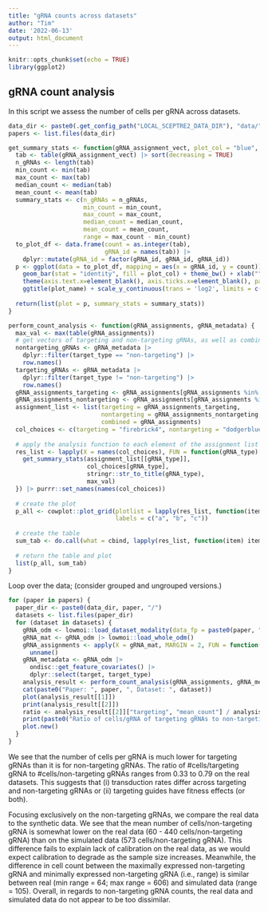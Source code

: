 ```yaml
---
title: "gRNA counts across datasets"
author: "Tim"
date: '2022-06-13'
output: html_document
---
```


```r
knitr::opts_chunk$set(echo = TRUE)
library(ggplot2)
```

## gRNA count analysis

In this script we assess the number of cells per gRNA across datasets. 

```r
data_dir <- paste0(.get_config_path("LOCAL_SCEPTRE2_DATA_DIR"), "data/")
papers <- list.files(data_dir)
```


```r
get_summary_stats <- function(gRNA_assignment_vect, plot_col = "blue", plot_name, max_val) {
  tab <- table(gRNA_assignment_vect) |> sort(decreasing = TRUE)
  n_gRNAs <- length(tab)
  min_count <- min(tab)
  max_count <- max(tab) 
  median_count <- median(tab)
  mean_count <- mean(tab)
  summary_stats <- c(n_gRNAs = n_gRNAs,
                     min_count = min_count,
                     max_count = max_count,
                     median_count = median_count,
                     mean_count = mean_count,
                     range = max_count - min_count)
  to_plot_df <- data.frame(count = as.integer(tab),
                           gRNA_id = names(tab)) |>
    dplyr::mutate(gRNA_id = factor(gRNA_id, gRNA_id, gRNA_id))
  p <- ggplot(data = to_plot_df, mapping = aes(x = gRNA_id, y = count)) +
    geom_bar(stat = "identity", fill = plot_col) + theme_bw() + xlab("") + ylab("Cells/gRNA") + 
    theme(axis.text.x=element_blank(), axis.ticks.x=element_blank(), panel.grid.major.x = element_blank()) +
    ggtitle(plot_name) + scale_y_continuous(trans = 'log2', limits = c(1, max_val))
  
  return(list(plot = p, summary_stats = summary_stats))
}

perform_count_analysis <- function(gRNA_assignments, gRNA_metadata) {
  max_val <- max(table(gRNA_assignments))
  # get vectors of targeting and non-targeting gRNAs, as well as combined vector
  nontargeting_gRNAs <- gRNA_metadata |>
    dplyr::filter(target_type == "non-targeting") |>
    row.names()
  targeting_gRNAs <- gRNA_metadata |>
    dplyr::filter(target_type != "non-targeting") |>
    row.names()
  gRNA_assignments_targeting <- gRNA_assignments[gRNA_assignments %in% targeting_gRNAs]
  gRNA_assignments_nontargeting <- gRNA_assignments[gRNA_assignments %in% nontargeting_gRNAs]
  assignment_list <- list(targeting = gRNA_assignments_targeting,
                          nontargeting = gRNA_assignments_nontargeting,
                          combined = gRNA_assignments)
  col_choices <- c(targeting = "firebrick4", nontargeting = "dodgerblue4", combined = "darkorchid4")
  
  # apply the analysis function to each element of the assignment list
  res_list <- lapply(X = names(col_choices), FUN = function(gRNA_type) {
    get_summary_stats(assignment_list[[gRNA_type]],
                      col_choices[gRNA_type],
                      stringr::str_to_title(gRNA_type),
                      max_val)
  }) |> purrr::set_names(names(col_choices))
  
  # create the plot
  p_all <- cowplot::plot_grid(plotlist = lapply(res_list, function(item) item$plot),
                              labels = c("a", "b", "c"))
  
  # create the table
  sum_tab <- do.call(what = cbind, lapply(res_list, function(item) item$summary_stats)) |> t()
  
  # return the table and plot
  list(p_all, sum_tab)
}
```

Loop over the data; (consider grouped and ungrouped versions.)

```r
for (paper in papers) {
  paper_dir <- paste0(data_dir, paper, "/")
  datasets <- list.files(paper_dir)
  for (dataset in datasets) {
    gRNA_odm <- lowmoi::load_dataset_modality(data_fp = paste0(paper, "/", dataset, "/grna_assignment"))
    gRNA_mat <- gRNA_odm |> lowmoi::load_whole_odm()
    gRNA_assignments <- apply(X = gRNA_mat, MARGIN = 2, FUN = function(col) names(which.max(col))) |>
      unname()
    gRNA_metadata <- gRNA_odm |>
      ondisc::get_feature_covariates() |>
      dplyr::select(target, target_type)
    analysis_result <- perform_count_analysis(gRNA_assignments, gRNA_metadata)
    cat(paste0("Paper: ", paper, ", Dataset: ", dataset))
    plot(analysis_result[[1]])
    print(analysis_result[[2]])
    ratio <- analysis_result[[2]]["targeting", "mean_count"] / analysis_result[[2]]["nontargeting", "mean_count"]
    print(paste0("Ratio of cells/gRNA of targeting gRNAs to non-targeting gRNAs: ", round(ratio, 2)))
    plot.new()
  }
}
```

We see that the number of cells per gRNA is much lower for targeting gRNAs than it is for non-targeting gRNAs. The ratio of #cells/targeting gRNA to #cells/non-targeting gRNAs ranges from 0.33 to 0.79 on the real datasets. This suggests that (i) transduction rates differ across targeting and non-targeting gRNAs or (ii) targeting guides have fitness effects (or both).

Focusing exclusively on the non-targeting gRNAs, we compare the real data to the synthetic data. We see that the mean number of cells/non-targeting gRNA is somewhat lower on the real data (60 - 440 cells/non-targeting gRNA) than on the simulated data (573 cells/non-targeting gRNA). This difference fails to explain lack of calibration on the real data, as we would expect calibration to degrade as the sample size increases. Meanwhile, the difference in cell count between the maximally expressed non-targeting gRNA and minimally expressed non-targeting gRNA (i.e., range) is similar between real (min range = 64; max range = 606) and simulated data (range = 105). Overall, in regards to non-targeting gRNA counts, the real data and simulated data do not appear to be too dissimilar.
